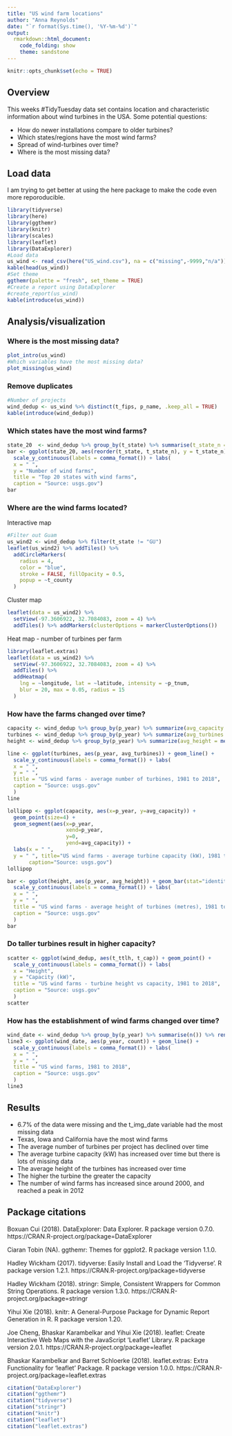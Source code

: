---
title: "US wind farm locations"
author: "Anna Reynolds"
date: "`r format(Sys.time(), '%Y-%m-%d')`"
output: 
  rmarkdown::html_document:
    code_folding: show
    theme: sandstone
---

```{r setup, include=FALSE}
knitr::opts_chunk$set(echo = TRUE)
```

## Overview
This weeks #TidyTuesday data set contains location and characteristic information about wind turbines in the USA. Some potential questions:

+ How do newer installations compare to older turbines?
+ Which states/regions have the most wind farms?
+ Spread of wind-turbines over time?
+ Where is the most missing data?

## Load data
I am trying to get better at using the here package to make the code even more reporoducible.
```{r load data, warning=FALSE, message=FALSE}
library(tidyverse)
library(here)
library(ggthemr)
library(knitr)
library(scales)
library(leaflet)
library(DataExplorer)
#Load data
us_wind <- read_csv(here("US_wind.csv"), na = c("missing",-9999,"n/a")) %>% rename(longitude = xlong, latitude = ylat)
kable(head(us_wind))
#Set theme
ggthemr(palette = "fresh", set_theme = TRUE)
#Create a report using DataExplorer
#create_report(us_wind)
kable(introduce(us_wind))
```

## Analysis/visualization
### Where is the most missing data?
```{r data explorer}
plot_intro(us_wind)
#Which variables have the most missing data?
plot_missing(us_wind)
```

### Remove duplicates
```{r}
#Number of projects
wind_dedup <- us_wind %>% distinct(t_fips, p_name, .keep_all = TRUE)
kable(introduce(wind_dedup))
```

### Which states have the most wind farms?
```{r bar chart}
state_20  <- wind_dedup %>% group_by(t_state) %>% summarise(t_state_n = n()) %>% top_n(t_state_n,n=20)
bar <- ggplot(state_20, aes(reorder(t_state, t_state_n), y = t_state_n)) + geom_bar(stat = "identity") + coord_flip() +
  scale_y_continuous(labels = comma_format()) + labs(
  x = " ",
  y = "Number of wind farms",
  title = "Top 20 states with wind farms",
  caption = "Source: usgs.gov")
bar
```

### Where are the wind farms located?
Interactive map
```{r interactive map, warning=FALSE, message=FALSE}
#Filter out Guam
us_wind2 <- wind_dedup %>% filter(t_state != "GU")
leaflet(us_wind2) %>% addTiles() %>%
  addCircleMarkers(
    radius = 4,
    color = "blue",
    stroke = FALSE, fillOpacity = 0.5,
    popup = ~t_county
  )
```

Cluster map
```{r cluster map, warning=FALSE, message=FALSE}
leaflet(data = us_wind2) %>% 
  setView(-97.3606922, 32.7084083, zoom = 4) %>% 
  addTiles() %>% addMarkers(clusterOptions = markerClusterOptions())
```

Heat map - number of turbines per farm
```{r heat map, warning=FALSE, message=FALSE}
library(leaflet.extras)
leaflet(data = us_wind2) %>% 
  setView(-97.3606922, 32.7084083, zoom = 4) %>% 
  addTiles() %>%
  addHeatmap(
    lng = ~longitude, lat = ~latitude, intensity = ~p_tnum,
    blur = 20, max = 0.05, radius = 15
  )
```


### How have the farms changed over time?
```{r , warning=FALSE, message=FALSE}
capacity <- wind_dedup %>% group_by(p_year) %>% summarize(avg_capacity = mean(t_cap, na.rm=TRUE))
turbines <- wind_dedup %>% group_by(p_year) %>% summarize(avg_turbines = mean(p_tnum, na.rm = TRUE), range_turbines = IQR(p_tnum))
height <- wind_dedup %>% group_by(p_year) %>% summarize(avg_height = mean(t_ttlh, na.rm = TRUE))

line <- ggplot(turbines, aes(p_year, avg_turbines)) + geom_line() +
  scale_y_continuous(labels = comma_format()) + labs(
  x = " ",
  y = " ",
  title = "US wind farms - average number of turbines, 1981 to 2018",
  caption = "Source: usgs.gov"
  )
line

lollipop <- ggplot(capacity, aes(x=p_year, y=avg_capacity)) + 
  geom_point(size=4) + 
  geom_segment(aes(x=p_year, 
                   xend=p_year, 
                   y=0, 
                   yend=avg_capacity)) + 
  labs(x = " ",
  y = " ", title="US wind farms - average turbine capacity (kW), 1981 to 2018", 
       caption="Source: usgs.gov")
lollipop

bar <- ggplot(height, aes(p_year, avg_height)) + geom_bar(stat="identity") +
  scale_y_continuous(labels = comma_format()) + labs(
  x = " ",
  y = " ",
  title = "US wind farms - average height of turbines (metres), 1981 to 2018",
  caption = "Source: usgs.gov"
  )
bar

```

### Do taller turbines result in higher capacity?
```{r scattert, warning=FALSE, message=FALSE}
scatter <- ggplot(wind_dedup, aes(t_ttlh, t_cap)) + geom_point() +
  scale_y_continuous(labels = comma_format()) + labs(
  x = "Height",
  y = "Capacity (kW)",
  title = "US wind farms - turbine height vs capacity, 1981 to 2018",
  caption = "Source: usgs.gov"
  )
scatter
```

### How has the establishment of wind farms changed over time?
```{r line chart, warning=FALSE, message=FALSE}
wind_date <- wind_dedup %>% group_by(p_year) %>% summarise(n()) %>% rename(count = `n()`)
line3 <- ggplot(wind_date, aes(p_year, count)) + geom_line() +
  scale_y_continuous(labels = comma_format()) + labs(
  x = " ",
  y = " ",
  title = "US wind farms, 1981 to 2018",
  caption = "Source: usgs.gov"
  )
line3
```

## Results

+ 6.7% of the data were missing and the t_img_date variable had the most missing data
+ Texas, Iowa and California have the most wind farms
+ The average number of turbines per project has declined over time
+ The average turbine capacity (kW) has increased over time but there is lots of missing data
+ The average height of the turbines has increased over time
+ The higher the turbine the greater the capacity
+ The number of wind farms has increased since around 2000, and reached a peak in 2012

## Package citations

  Boxuan Cui (2018). DataExplorer: Data Explorer. R package version 0.7.0.
  https://CRAN.R-project.org/package=DataExplorer
  
  Ciaran Tobin (NA). ggthemr: Themes for ggplot2. R package version 1.1.0.

  Hadley Wickham (2017). tidyverse: Easily Install and Load the
  'Tidyverse'. R package version 1.2.1.
  https://CRAN.R-project.org/package=tidyverse
  
  Hadley Wickham (2018). stringr: Simple, Consistent Wrappers for Common
  String Operations. R package version 1.3.0.
  https://CRAN.R-project.org/package=stringr
  
  Yihui Xie (2018). knitr: A General-Purpose Package for Dynamic Report
  Generation in R. R package version 1.20.
  
  Joe Cheng, Bhaskar Karambelkar and Yihui Xie (2018). leaflet: Create
  Interactive Web Maps with the JavaScript 'Leaflet' Library. R package version
  2.0.1. https://CRAN.R-project.org/package=leaflet
  
  Bhaskar Karambelkar and Barret Schloerke (2018). leaflet.extras: Extra
  Functionality for 'leaflet' Package. R package version 1.0.0.
  https://CRAN.R-project.org/package=leaflet.extras
  
```{r citation, echo=FALSE, eval=FALSE}
citation("DataExplorer")
citation("ggthemr")
citation("tidyverse")
citation("stringr")
citation("knitr")
citation("leaflet")
citation("leaflet.extras")
```

